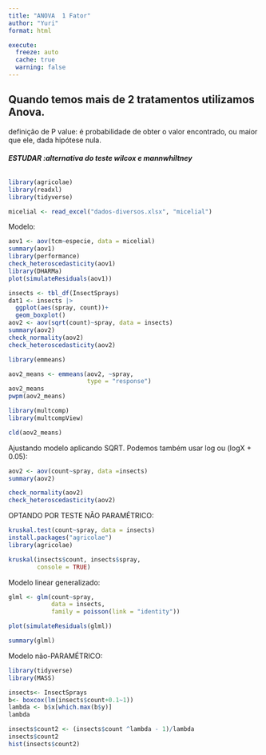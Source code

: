 ```yaml
---
title: "ANOVA  1 Fator"
author: "Yuri"
format: html

execute: 
  freeze: auto
  cache: true
  warning: false
---
```


## Quando temos mais de 2 tratamentos utilizamos Anova.

definição de P value: é probabilidade de obter o valor encontrado, ou maior que ele, dada hipótese nula.

###### ***ESTUDAR :alternativa do teste wilcox e mannwhiltney***

```r
library(agricolae)
library(readxl)
library(tidyverse)

micelial <- read_excel("dados-diversos.xlsx", "micelial")
```

Modelo:

```r
aov1 <- aov(tcm~especie, data = micelial)
summary(aov1)
library(performance)
check_heteroscedasticity(aov1)
library(DHARMa)
plot(simulateResiduals(aov1))
```

```r
insects <- tbl_df(InsectSprays)
dat1 <- insects |> 
  ggplot(aes(spray, count))+
  geom_boxplot()
aov2 <- aov(sqrt(count)~spray, data = insects)
summary(aov2)
check_normality(aov2)
check_heteroscedasticity(aov2)

library(emmeans)

aov2_means <- emmeans(aov2, ~spray,
                      type = "response")
aov2_means
pwpm(aov2_means)

library(multcomp)
library(multcompView)

cld(aov2_means)
```

Ajustando modelo aplicando SQRT. Podemos também usar log ou (logX + 0.05):

```r
aov2 <- aov(count~spray, data =insects)
summary(aov2)

check_normality(aov2)
check_heteroscedasticity(aov2)
```

OPTANDO POR TESTE NÃO PARAMÉTRICO:

```r
kruskal.test(count~spray, data = insects)
install.packages("agricolae")
library(agricolae)

kruskal(insects$count, insects$spray,
        console = TRUE)
```

Modelo linear generalizado:

```r
glml <- glm(count~spray,
            data = insects,
            family = poisson(link = "identity"))

plot(simulateResiduals(glml))

summary(glml)
```

Modelo não-PARAMÉTRICO:

```r
library(tidyverse)
library(MASS)

insects<- InsectSprays
b<- boxcox(lm(insects$count+0.1~1))
lambda <- b$x[which.max(b$y)]
lambda

insects$count2 <- (insects$count ^lambda - 1)/lambda
insects$count2
hist(insects$count2)
```
